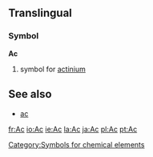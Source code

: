 ==Translingual==
===Symbol===
'''Ac'''
#{{chemistry}} symbol for [[actinium]]
[[Category:Symbols for chemical elements]]

== See also ==
*[[ac]]

[[fr:Ac]]
[[io:Ac]]
[[ie:Ac]]
[[la:Ac]]
[[ja:Ac]]
[[pl:Ac]]
[[pt:Ac]]